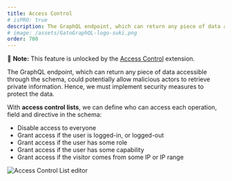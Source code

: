 ```yaml
---
title: Access Control
# isPRO: true
description: The GraphQL endpoint, which can return any piece of data accessible through the schema, could potentially allow malicious actors to retrieve private information. Hence, we must implement security measures to protect the data.
# image: /assets/GatoGraphQL-logo-suki.png
order: 700
---
```


📣 **Note:** This feature is unlocked by the [Access Control](../../../extensions/access-control/) extension.

The GraphQL endpoint, which can return any piece of data accessible through the schema, could potentially allow malicious actors to retrieve private information. Hence, we must implement security measures to protect the data.

With **access control lists**, we can define who can access each operation, field and directive in the schema:

- Disable access to everyone
- Grant access if the user is logged-in, or logged-out
- Grant access if the user has some role
- Grant access if the user has some capability
- Grant access if the visitor comes from some IP or IP range

![Access Control List editor](/assets/extensions/upstream-pro/access-control-list.png "Access Control List editor")

